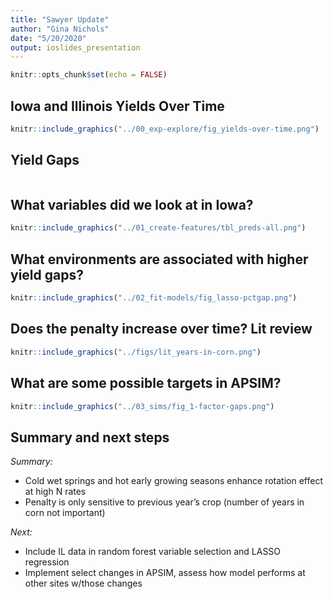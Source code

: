 ```yaml
---
title: "Sawyer Update"
author: "Gina Nichols"
date: "5/20/2020"
output: ioslides_presentation
---
```


```r
knitr::opts_chunk$set(echo = FALSE)
```

## Iowa and Illinois Yields Over Time

```r
knitr::include_graphics("../00_exp-explore/fig_yields-over-time.png")

```

## Yield Gaps

```r

```


## What variables did we look at in Iowa?

```r
knitr::include_graphics("../01_create-features/tbl_preds-all.png")

```

## What environments are associated with higher yield gaps?

```r
knitr::include_graphics("../02_fit-models/fig_lasso-pctgap.png")

```

## Does the penalty increase over time? Lit review


```r
knitr::include_graphics("../figs/lit_years-in-corn.png")
```


## What are some possible targets in APSIM?


```r
knitr::include_graphics("../03_sims/fig_1-factor-gaps.png")

```

## Summary and next steps
*Summary:*

- Cold wet springs and hot early growing seasons enhance rotation effect at high N rates
- Penalty is only sensitive to previous year's crop (number of years in corn not important)

*Next:*

- Include IL data in random forest variable selection and LASSO regression
- Implement select changes in APSIM, assess how model performs at other sites w/those changes